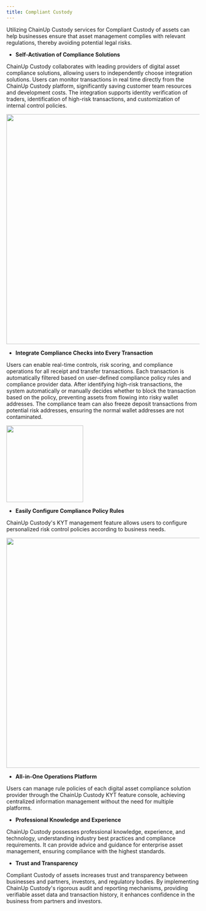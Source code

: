 ```yaml
---
title: Compliant Custody
---
```


Utilizing ChainUp Custody services for Compliant Custody of assets can help businesses ensure that asset management complies with relevant regulations, thereby avoiding potential legal risks.

* **Self-Activation of Compliance Solutions**

ChainUp Custody collaborates with leading providers of digital asset compliance solutions, allowing users to independently choose integration solutions. Users can monitor transactions in real time directly from the ChainUp Custody platform, significantly saving customer team resources and development costs. The integration supports identity verification of traders, identification of high-risk transactions, and customization of internal control policies.

<div className="w-full flex items-center justify-center">
    <img src="/images/kyt.jpeg" width="600"/>
</div>

* **Integrate Compliance Checks into Every Transaction**

Users can enable real-time controls, risk scoring, and compliance operations for all receipt and transfer transactions. Each transaction is automatically filtered based on user-defined compliance policy rules and compliance provider data. After identifying high-risk transactions, the system automatically or manually decides whether to block the transaction based on the policy, preventing assets from flowing into risky wallet addresses. The compliance team can also freeze deposit transactions from potential risk addresses, ensuring the normal wallet addresses are not contaminated.

<div className="w-full flex items-center justify-center">
    <img src="/images/kyt3.jpeg" width="200"/>
</div>

* **Easily Configure Compliance Policy Rules**

ChainUp Custody's KYT management feature allows users to configure personalized risk control policies according to business needs.

<div className="w-full flex items-center justify-center">
    <img src="/images/kyt2.png" width="600"/>
</div>

* **All-in-One Operations Platform**

Users can manage rule policies of each digital asset compliance solution provider through the ChainUp Custody KYT feature console, achieving centralized information management without the need for multiple platforms.

* **Professional Knowledge and Experience**

ChainUp Custody possesses professional knowledge, experience, and technology, understanding industry best practices and compliance requirements. It can provide advice and guidance for enterprise asset management, ensuring compliance with the highest standards.

* **Trust and Transparency**

Compliant Custody of assets increases trust and transparency between businesses and partners, investors, and regulatory bodies. By implementing ChainUp Custody's rigorous audit and reporting mechanisms, providing verifiable asset data and transaction history, it enhances confidence in the business from partners and investors.
